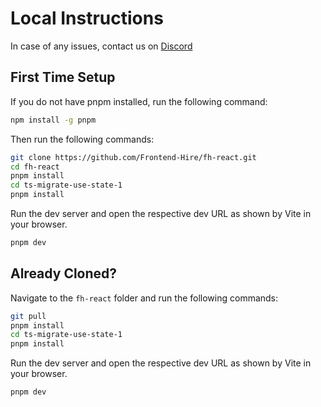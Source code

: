 # Local Instructions

In case of any issues, contact us on [Discord](https://discord.gg/DWAVqksVtx)

## First Time Setup

If you do not have pnpm installed, run the following command:

```sh
npm install -g pnpm
```

Then run the following commands:

```sh
git clone https://github.com/Frontend-Hire/fh-react.git
cd fh-react
pnpm install
cd ts-migrate-use-state-1
pnpm install
```

Run the dev server and open the respective dev URL as shown by Vite in your browser.

```sh
pnpm dev
```

## Already Cloned?

Navigate to the `fh-react` folder and run the following commands:

```sh
git pull
pnpm install
cd ts-migrate-use-state-1
pnpm install
```

Run the dev server and open the respective dev URL as shown by Vite in your browser.

```sh
pnpm dev
```
